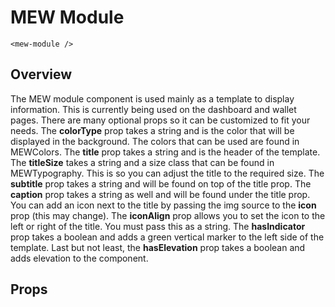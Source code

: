 

# MEW Module
`<mew-module />`

## Overview
The MEW module component is used mainly as a template to display information.
 This is currently being used on the dashboard and wallet pages. 
 There are many optional props so it can be customized to fit your needs.
 The **colorType** prop takes a string and is the color that will be displayed in the background.
  The colors that can be used are found in MEWColors. The **title** prop takes a string and is the header of the template. 
  The **titleSize** takes a string and a size class that can be found in MEWTypography. 
  This is so you can adjust the title to the required size. 
  The **subtitle** prop takes a string and will be found on top of the title prop.
   The **caption** prop takes a string as well and will be found under the title prop. 
   You can add an icon next to the title by passing the img source to the **icon** prop (this may change).
    The **iconAlign** prop allows you to set the icon to the left or right of the title. You must pass this as a string. 
    The **hasIndicator** prop takes a boolean and adds a green vertical marker to the left side of the template. Last but not least, 
    the **hasElevation** prop takes a boolean and adds elevation to the component. 

## Props
<Props of={MewModule} />
<Preview><Story id="mewmodule--mew-module" /></Preview>

